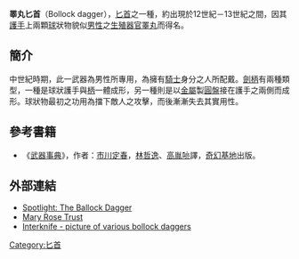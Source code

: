 '''睪丸匕首'''（Bollock dagger），[[匕首|匕首]]之一種，約出現於12世紀－13世紀之間，因其[[護手|護手]]上兩顆[[球|球]]狀物貌似[[男性|男性]]之[[生殖器官|生殖器官]][[睪丸|睪丸]]而得名。

== 簡介 ==
中世紀時期，此一武器為男性所專用，為擁有[[騎士|騎士]]身分之人所配戴。[[劍柄|劍柄]]有兩種類型，一種是球狀護手與[[柄|柄]]一體成形，另一種則是以[[金屬|金屬]]製[[圓盤|圓盤]]接在護手之兩側而成形。球狀物最初之功用為擋下敵人之攻擊，而後漸漸失去其實用性。

== 參考書籍 ==
*《[[武器事典|武器事典]]》，作者：[[市川定春|市川定春]]，[[林哲逸|林哲逸]]、[[高胤喨|高胤喨]]譯，[[奇幻基地|奇幻基地]]出版。

== 外部連結 ==
*[http://www.myarmmoury.com/http://www.myarmoury.com/feature_spot_bd.html Spotlight: The Ballock Dagger]{{dead link|date=2018年4月 |bot=InternetArchiveBot |fix-attempted=yes }} 
*[http://www.maryrose.org Mary Rose Trust] {{Wayback|url=http://www.maryrose.org/ |date=20150315042336 }}
*[http://www.interknife.co.uk/shopping/bollockdagger.html Interknife - picture of various bollock daggers] {{Wayback|url=http://www.interknife.co.uk/shopping/bollockdagger.html |date=20210211232838 }}

[[Category:匕首|Category:匕首]]